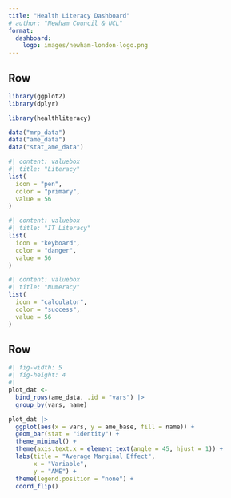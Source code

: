 ```yaml
--- 
title: "Health Literacy Dashboard"
# author: "Newham Council & UCL"
format: 
  dashboard:
    logo: images/newham-london-logo.png
---
```


## Row {height=20%}
  
```r
library(ggplot2)
library(dplyr)
```

```r
library(healthliteracy)

data("mrp_data")
data("ame_data")
data("stat_ame_data")
```

```r
#| content: valuebox
#| title: "Literacy"
list(
  icon = "pen",
  color = "primary",
  value = 56
)
```

```r
#| content: valuebox
#| title: "IT Literacy"
list(
  icon = "keyboard",
  color = "danger",
  value = 56
)
```

```r
#| content: valuebox
#| title: "Numeracy"
list(
  icon = "calculator",
  color = "success",
  value = 56
)
```

## Row {height="80%"}

```r
#| fig-width: 5
#| fig-height: 4
#| 
plot_dat <-
  bind_rows(ame_data, .id = "vars") |>
  group_by(vars, name) 

plot_dat |>
  ggplot(aes(x = vars, y = ame_base, fill = name)) +
  geom_bar(stat = "identity") +
  theme_minimal() +
  theme(axis.text.x = element_text(angle = 45, hjust = 1)) +
  labs(title = "Average Marginal Effect",
       x = "Variable",
       y = "AME") +
  theme(legend.position = "none") +
  coord_flip()
```
